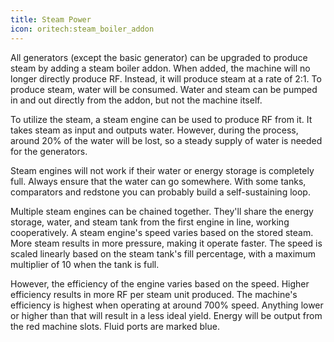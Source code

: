 ```yaml
---
title: Steam Power
icon: oritech:steam_boiler_addon
---
```


<center>
<ModAsset location="oritech:area/steam_power" width={1000} />
</center>

All generators (except the basic generator) can be upgraded to produce steam by adding a steam boiler addon.
When added, the machine will no longer directly produce RF. Instead, it will produce steam at a rate of 2:1.
To produce steam, water will be consumed. Water and steam can be pumped in and out directly from the addon, but not the machine itself.

To utilize the steam, a steam engine can be used to produce RF from it. It takes steam as input and outputs water.
However, during the process, around 20% of the water will be lost, so a steady supply of water is needed for the generators.

<Callout variant="info">
    Steam engines will not work if their water or energy storage is completely full. Always ensure that the water can go somewhere. With some tanks, comparators and redstone
    you can probably build a self-sustaining loop.
</Callout>

Multiple steam engines can be chained together. They'll share the energy storage, water,
and steam tank from the first engine in line, working cooperatively. A steam engine's speed varies based on the stored steam.
More steam results in more pressure, making it operate faster.
The speed is scaled linearly based on the steam tank's fill percentage, with a maximum multiplier of 10 when the tank is full.

However, the efficiency of the engine varies based on the speed. Higher efficiency results in more RF per steam unit produced.
The machine's efficiency is highest when operating at around 700% speed. Anything lower or higher than that will result in a less ideal yield.
Energy will be output from the red machine slots. Fluid ports are marked blue.
